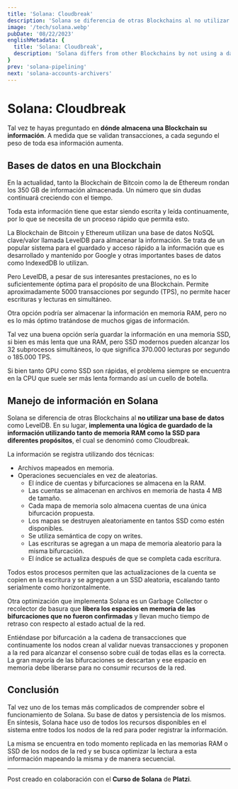 ```yaml
---
title: 'Solana: Cloudbreak'
description: 'Solana se diferencia de otras Blockchains al no utilizar una base de datos. En su lugar, implementa una lógica de guardado de la información utilizando tanto de memoria RAM como la SSD para diferentes propósitos, el cual se denominó como Cloudbreak.'
image: '/tech/solana.webp'
pubDate: '08/22/2023'
englishMetadata: {
  title: 'Solana: Cloudbreak',
  description: 'Solana differs from other Blockchains by not using a database. Instead, it implements information saving logic using both RAM and SSD for different purposes, which was called Cloudbreak.'
}
prev: 'solana-pipelining'
next: 'solana-accounts-archivers'
---
```


# Solana: Cloudbreak

Tal vez te hayas preguntado en **dónde almacena una Blockchain su información**. A medida que se validan transacciones, a cada segundo el peso de toda esa información aumenta.

## Bases de datos en una Blockchain

En la actualidad, tanto la Blockchain de Bitcoin como la de Ethereum rondan los 350 GB de información almacenada. Un número que sin dudas continuará creciendo con el tiempo.

Toda esta información tiene que estar siendo escrita y leída continuamente, por lo que se necesita de un proceso rápido que permita esto.

La Blockchain de Bitcoin y Ethereum utilizan una base de datos NoSQL clave/valor llamada LevelDB para almacenar la información. Se trata de un popular sistema para el guardado y acceso rápido a la información que es desarrollado y mantenido por Google y otras importantes bases de datos como IndexedDB lo utilizan.

Pero LevelDB, a pesar de sus interesantes prestaciones, no es lo suficientemente óptima para el propósito de una Blockchain. Permite aproximadamente 5000 transacciones por segundo (TPS), no permite hacer escrituras y lecturas en simultáneo.

Otra opción podría ser almacenar la información en memoria RAM, pero no es lo más óptimo tratándose de muchos gigas de información.

Tal vez una buena opción sería guardar la información en una memoria SSD, si bien es más lenta que una RAM, pero SSD modernos pueden alcanzar los 32 subprocesos simultáneos, lo que significa 370.000 lecturas por segundo o 185.000 TPS.

Si bien tanto GPU como SSD son rápidas, el problema siempre se encuentra en la CPU que suele ser más lenta formando así un cuello de botella.

## Manejo de información en Solana

Solana se diferencia de otras Blockchains al **no utilizar una base de datos** como LevelDB. En su lugar, **implementa una lógica de guardado de la información utilizando tanto de memoria RAM como la SSD para diferentes propósitos**, el cual se denominó como Cloudbreak.

La información se registra utilizando dos técnicas:

- Archivos mapeados en memoria.
- Operaciones secuenciales en vez de aleatorias.
  - El índice de cuentas y bifurcaciones se almacena en la RAM.
  - Las cuentas se almacenan en archivos en memoria de hasta 4 MB de tamaño.
  - Cada mapa de memoria solo almacena cuentas de una única bifurcación propuesta.
  - Los mapas se destruyen aleatoriamente en tantos SSD como estén disponibles.
  - Se utiliza semántica de copy on writes.
  - Las escrituras se agregan a un mapa de memoria aleatorio para la misma bifurcación.
  - El índice se actualiza después de que se completa cada escritura.

Todos estos procesos permiten que las actualizaciones de la cuenta se copien en la escritura y se agreguen a un SSD aleatoria, escalando tanto serialmente como horizontalmente.

Otra optimización que implementa Solana es un Garbage Collector o recolector de basura que **libera los espacios en memoria de las bifurcaciones que no fueron confirmadas** y llevan mucho tiempo de retraso con respecto al estado actual de la red.

Entiéndase por bifurcación a la cadena de transacciones que continuamente los nodos crean al validar nuevas transacciones y proponen a la red para alcanzar el consenso sobre cuál de todas ellas es la correcta. La gran mayoría de las bifurcaciones se descartan y ese espacio en memoria debe liberarse para no consumir recursos de la red.

## Conclusión

Tal vez uno de los temas más complicados de comprender sobre el funcionamiento de Solana. Su base de datos y persistencia de los mismos. En síntesis, Solana hace uso de todos los recursos disponibles en el sistema entre todos los nodos de la red para poder registrar la información.

La misma se encuentra en todo momento replicada en las memorias RAM o SSD de los nodos de la red y se busca optimizar la lectura a esta información mapeando la misma y de manera secuencial.

---
Post creado en colaboración con el **Curso de Solana** de **Platzi**.
